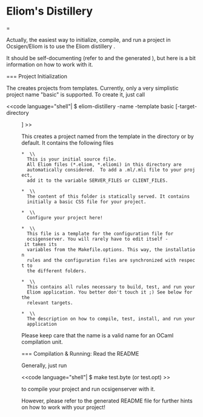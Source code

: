 
= Eliom's Distillery==

Actually, the easiest way to initialize, compile, and run a project in
Ocsigen/Eliom is to use the Eliom distillery {{{eliom-distillery}}}.

It should be self-documenting (refer to {{{eliom-distillery -help}}} and the
generated {{{README}}}), but here is a bit information on how to work
with it.

=== Project Initialization

The {{{eliom-distillery}}} creates projects from templates. Currently,
only a very simplistic project name "basic" is supported. To create it, just call

<<code language="shell"|
$ eliom-distillery -name <name> -template basic [-target-directory <dir>]
>>

This creates a project named {{{<name>}}} from the {{{"basic"}}}
template in the directory {{{<dir>}}} or {{{<name>}}} by default. It
contains the following files

 * {{{<name>.eliom}}} \\
   This is your initial source file.
   All Eliom files (*.eliom, *.eliomi) in this directory are
   automatically considered.  To add a .ml/.mli file to your project,
   add it to the variable SERVER_FILES or CLIENT_FILES.

 * {{{static/}}} \\
   The content of this folder is statically served. It contains
   initially a basic CSS file for your project.

 * {{{Makefile.options}}} \\
   Configure your project here!

 * {{{name.conf.in}}} \\
   This file is a template for the configuration file for
   ocsigenserver. You will rarely have to edit itself - it takes its
   variables from the Makefile.options. This way, the installation
   rules and the configuration files are synchronized with respect to
   the different folders.

 * {{{Makefile}}} \\
   This contains all rules necessary to build, test, and run your
   Eliom application. You better don't touch it ;) See below for the
   relevant targets.

 * {{{README}}} \\
   The description on how to compile, test, install, and run your
   application

Please keep care that the name is a valid name for an OCaml
compilation unit.

=== Compilation & Running: Read the README

Generally, just run

<<code language="shell"|
$ make test.byte (or test.opt)
>>

to compile your project and run ocsigenserver with it.

However, please refer to the generated README file for further hints
on how to work with your project!
